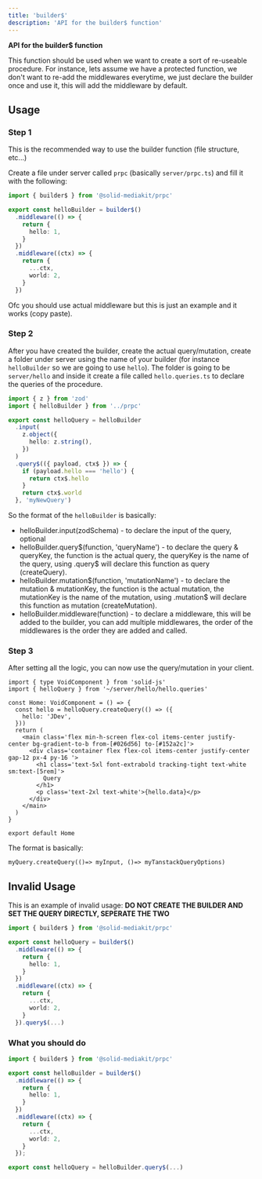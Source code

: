 ```yaml
---
title: 'builder$'
description: 'API for the builder$ function'
---
```


**API for the builder$ function**

This function should be used when we want to create a sort of re-useable procedure. For instance, lets assume we have a protected function, we don't want to re-add the middlewares everytime, we just declare the builder once and use it, this will add the middleware by default.

## Usage

### Step 1

This is the recommended way to use the builder function (file structure, etc...)

Create a file under server called `prpc` (basically `server/prpc.ts`) and fill it with the following:

```ts
import { builder$ } from '@solid-mediakit/prpc'

export const helloBuilder = builder$()
  .middleware(() => {
    return {
      hello: 1,
    }
  })
  .middleware((ctx) => {
    return {
      ...ctx,
      world: 2,
    }
  })
```

Ofc you should use actual middleware but this is just an example and it works (copy paste).

### Step 2

After you have created the builder, create the actual query/mutation, create a folder under server using the name of your builder (for instance `helloBuilder` so we are going to use `hello`).
The folder is going to be `server/hello` and inside it create a file called `hello.queries.ts` to declare the queries of the procedure.

```ts
import { z } from 'zod'
import { helloBuilder } from '../prpc'

export const helloQuery = helloBuilder
  .input(
    z.object({
      hello: z.string(),
    })
  )
  .query$(({ payload, ctx$ }) => {
    if (payload.hello === 'hello') {
      return ctx$.hello
    }
    return ctx$.world
  }, 'myNewQuery')
```

So the format of the `helloBuilder` is basically:

- helloBuilder.input(zodSchema) - to declare the input of the query, optional
- helloBuilder.query$(function, 'queryName') - to declare the query & queryKey, the function is the actual query, the queryKey is the name of the query, using .query$ will declare this function as query (createQuery).
- helloBuilder.mutation$(function, 'mutationName') - to declare the mutation & mutationKey, the function is the actual mutation, the mutationKey is the name of the mutation, using .mutation$ will declare this function as mutation (createMutation).
- helloBuilder.middleware(function) - to declare a middleware, this will be added to the builder, you can add multiple middlewares, the order of the middlewares is the order they are added and called.

### Step 3

After setting all the logic, you can now use the query/mutation in your client.

```tsx
import { type VoidComponent } from 'solid-js'
import { helloQuery } from '~/server/hello/hello.queries'

const Home: VoidComponent = () => {
  const hello = helloQuery.createQuery(() => ({
    hello: 'JDev',
  }))
  return (
    <main class='flex min-h-screen flex-col items-center justify-center bg-gradient-to-b from-[#026d56] to-[#152a2c]'>
      <div class='container flex flex-col items-center justify-center gap-12 px-4 py-16 '>
        <h1 class='text-5xl font-extrabold tracking-tight text-white sm:text-[5rem]'>
          Query
        </h1>
        <p class='text-2xl text-white'>{hello.data}</p>
      </div>
    </main>
  )
}

export default Home
```

The format is basically:

`myQuery.createQuery(()=> myInput, ()=> myTanstackQueryOptions)`

## Invalid Usage

This is an example of invalid usage: **DO NOT CREATE THE BUILDER AND SET THE QUERY DIRECTLY, SEPERATE THE TWO**

```ts
import { builder$ } from '@solid-mediakit/prpc'

export const helloQuery = builder$()
  .middleware(() => {
    return {
      hello: 1,
    }
  })
  .middleware((ctx) => {
    return {
      ...ctx,
      world: 2,
    }
  }).query$(...)
```

### What you should do

```ts
import { builder$ } from '@solid-mediakit/prpc'

export const helloBuilder = builder$()
  .middleware(() => {
    return {
      hello: 1,
    }
  })
  .middleware((ctx) => {
    return {
      ...ctx,
      world: 2,
    }
  });

export const helloQuery = helloBuilder.query$(...)
```
